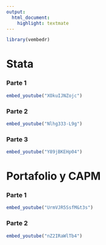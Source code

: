 ```yaml
---
output: 
  html_document:
    highlight: textmate
---
```


```r
library(vembedr)

```

# Stata 

### Parte 1

```r
embed_youtube("XOkuIJNZojc")
```

### Parte 2

```r
embed_youtube("Nlhg333-L9g")
```


### Parte 3

```r
embed_youtube("Y89jBKEHp04")
```


# Portafolio y CAPM

### Parte 1

```r
embed_youtube("UrmVJR5SsfM&t3s")
```

### Parte 2

```r
embed_youtube("nZ2IRaWlTb4")
```
